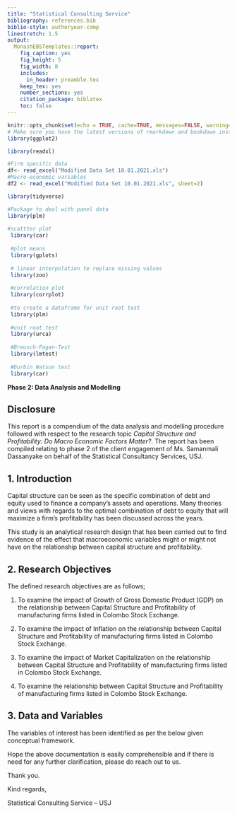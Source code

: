 ```yaml
---
title: "Statistical Consulting Service"
bibliography: references.bib
biblio-style: authoryear-comp
linestretch: 1.5
output:
  MonashEBSTemplates::report:
    fig_caption: yes
    fig_height: 5
    fig_width: 8
    includes:
      in_header: preamble.tex
    keep_tex: yes
    number_sections: yes
    citation_package: biblatex
    toc: false
---
```


```r
knitr::opts_chunk$set(echo = TRUE, cache=TRUE, messages=FALSE, warning=FALSE)
# Make sure you have the latest versions of rmarkdown and bookdown installed
library(ggplot2)

library(readxl)

#Firm specific data
df<- read_excel("Modified Data Set 10.01.2021.xls")
#Macro-economic variables
df2 <- read_excel("Modified Data Set 10.01.2021.xls", sheet=2)

library(tidyverse)

#Package to deal with panel data
library(plm)
 
#scattter plot
 library(car)
 
 #plot means
 library(gplots)
 
 # linear interpolation te replace missing values
 library(zoo)
 
 #correlation plot
 library(corrplot)
 
 #to create a dataframe for unit root test
 library(plm)
 
 #unit root test
 library(urca)
 
 #Breusch-Pagan-Test
 library(lmtest)
 
 #Durbin Watson test 
 library(car)

```

**Phase 2: Data Analysis and Modelling**

## Disclosure

This report is a compendium of the data analysis and modelling procedure followed with respect to the research topic *Capital Structure and Profitability: Do Macro Economic Factors Matter?*. The report has been compiled relating to phase 2 of the client engagement of Ms. Samanmali Dassanyake on behalf of the Statistical Consultancy Services, USJ.

## 1. Introduction

Capital structure can be seen as the specific combination of debt and equity used to finance a company's assets and operations. Many theories and views with regards to the optimal combination of debt to equity that will maximize a firm's profitability has been discussed across the years. 

This study is an analytical research design that has been carried out to find evidence of the effect that macroeconomic variables might or might not have on the relationship between capital structure and profitability. 

## 2. Research Objectives

The defined research objectives are as follows;

1. To examine the impact of Growth of Gross Domestic Product (GDP) on the relationship between Capital Structure and Profitability of manufacturing firms listed in Colombo Stock Exchange.

2. To examine the impact of Inflation on the relationship between Capital Structure and Profitability of manufacturing firms listed in Colombo Stock Exchange.

3. To examine the impact of Market Capitalization on the relationship between Capital Structure and Profitability of manufacturing firms listed in Colombo Stock Exchange.

4. To examine the relationship between Capital Structure and Profitability of manufacturing firms listed in Colombo Stock Exchange.



## 3. Data and Variables

The variables of interest has been identified as per the below given conceptual framework.


\includepdf[pages={2-9}, scale=1]{AS2017496.pdf}

Hope the above documentation is easily comprehensible and if there is need for any further clarification, please do reach out to us.

Thank you.

Kind regards,

Statistical Consulting Service – USJ




